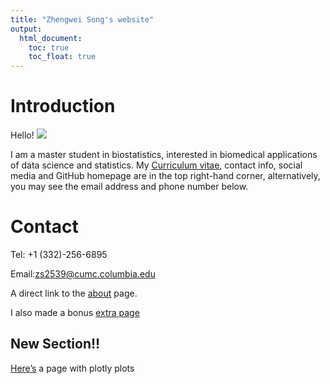 ```yaml
---
title: "Zhengwei Song's website"
output: 
  html_document:
    toc: true
    toc_float: true
---
```


# Introduction

Hello!
![](https://upload.wikimedia.org/wikipedia/commons/d/d5/Hello_To_You.gif)

I am a master student in biostatistics, interested in biomedical applications of data science and statistics. My [Curriculum vitae](CV_Sep2022.pdf), contact info, social media and GitHub homepage are in the top right-hand corner, alternatively, you may see the email address and phone number below.

# Contact
Tel: +1 (332)-256-6895

Email:<zs2539@cumc.columbia.edu>

A direct link to the [about](about.html) page.

I also made a bonus [extra page](extra_page.html)

## New Section!!

[Here's](plotly.html) a page with plotly plots